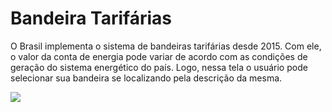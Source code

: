 # Bandeira Tarifárias

O Brasil implementa o sistema de bandeiras tarifárias desde 2015. Com ele, o valor da conta de energia pode variar de acordo com as condições de geração do sistema energético do país.
Logo, nessa tela o usuário pode selecionar sua bandeira se localizando pela descrição da mesma.

![](/app-page-4.png)
